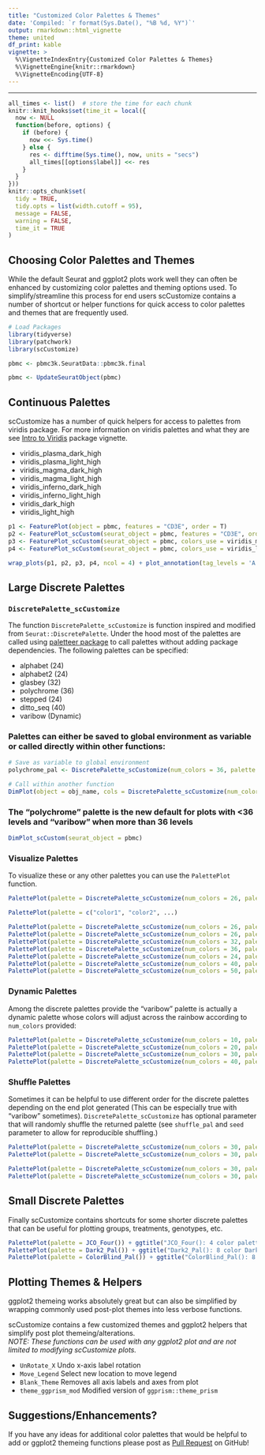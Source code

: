 ```yaml
---
title: "Customized Color Palettes & Themes"
date: 'Compiled: `r format(Sys.Date(), "%B %d, %Y")`'
output: rmarkdown::html_vignette
theme: united
df_print: kable
vignette: >
  %\VignetteIndexEntry{Customized Color Palettes & Themes}
  %\VignetteEngine{knitr::rmarkdown}
  %\VignetteEncoding{UTF-8}
---
```

***

<style>
p.caption {
  font-size: 0.9em;
}
</style>
 
```r
all_times <- list()  # store the time for each chunk
knitr::knit_hooks$set(time_it = local({
  now <- NULL
  function(before, options) {
    if (before) {
      now <<- Sys.time()
    } else {
      res <- difftime(Sys.time(), now, units = "secs")
      all_times[[options$label]] <<- res
    }
  }
}))
knitr::opts_chunk$set(
  tidy = TRUE,
  tidy.opts = list(width.cutoff = 95),
  message = FALSE,
  warning = FALSE,
  time_it = TRUE
)
```

## Choosing Color Palettes and Themes
While the default Seurat and ggplot2 plots work well they can often be enhanced by customizing color palettes and theming options used.  To simplify/streamline this process for end users scCustomize contains a number of shortcut or helper functions for quick access to color palettes and themes that are frequently used.

```r
# Load Packages
library(tidyverse)
library(patchwork)
library(scCustomize)

pbmc <- pbmc3k.SeuratData::pbmc3k.final

```


```r
pbmc <- UpdateSeuratObject(pbmc)
```


## Continuous Palettes
scCustomize has a number of quick helpers for access to palettes from viridis package.  For more information on viridis palettes and what they are see [Intro to Viridis](https://cran.r-project.org/web/packages/viridis/vignettes/intro-to-viridis.html) package vignette.

* viridis_plasma_dark_high
* viridis_plasma_light_high
* viridis_magma_dark_high
* viridis_magma_light_high
* viridis_inferno_dark_high
* viridis_inferno_light_high
* viridis_dark_high
* viridis_light_high


```r
p1 <- FeaturePlot(object = pbmc, features = "CD3E", order = T)
p2 <- FeaturePlot_scCustom(seurat_object = pbmc, features = "CD3E", order = T)
p3 <- FeaturePlot_scCustom(seurat_object = pbmc, colors_use = viridis_magma_dark_high, features = "CD3E", order = T)
p4 <- FeaturePlot_scCustom(seurat_object = pbmc, colors_use = viridis_light_high, features = "CD3E", order = T)
```

```r
wrap_plots(p1, p2, p3, p4, ncol = 4) + plot_annotation(tag_levels = 'A')
```


## Large Discrete Palettes
### `DiscretePalette_scCustomize`
The function `DiscretePalette_scCustomize` is function inspired and modified from `Seurat::DiscretePalette`.  Under the hood most of the palettes are called using [paletteer package](https://github.com/EmilHvitfeldt/paletteer) to call palettes without adding package dependencies.  The following palettes can be specified:

* alphabet (24)
* alphabet2 (24)
* glasbey (32)
* polychrome (36)
* stepped (24)
* ditto_seq (40)
* varibow (Dynamic)

### Palettes can either be saved to global environment as variable or called directly within other functions:
```r
# Save as variable to global environment
polychrome_pal <- DiscretePalette_scCustomize(num_colors = 36, palette = "polychrome")

# Call within another function
DimPlot(object = obj_name, cols = DiscretePalette_scCustomize(num_colors = 26, palette = "polychrome"))
```

### The "polychrome" palette is the new default for plots with <36 levels and "varibow" when more than 36 levels
```r
DimPlot_scCustom(seurat_object = pbmc)
```


### Visualize Palettes
To visualize these or any other palettes you can use the `PalettePlot` function.
```r
PalettePlot(palette = DiscretePalette_scCustomize(num_colors = 26, palette = "alphabet"))

PalettePlot(palette = c("color1", "color2", ...)

```

```r
PalettePlot(palette = DiscretePalette_scCustomize(num_colors = 26, palette = "alphabet")) + ggtitle("alphabet (26 colors)")
PalettePlot(palette = DiscretePalette_scCustomize(num_colors = 26, palette = "alphabet2")) + ggtitle("alphabet2 (26 colors)")
PalettePlot(palette = DiscretePalette_scCustomize(num_colors = 32, palette = "glasbey")) + ggtitle("glasbey (32 colors)")
PalettePlot(palette = DiscretePalette_scCustomize(num_colors = 36, palette = "polychrome")) + ggtitle("polychrome (36 colors)")
PalettePlot(palette = DiscretePalette_scCustomize(num_colors = 24, palette = "stepped")) + ggtitle("stepped (24 colors")
PalettePlot(palette = DiscretePalette_scCustomize(num_colors = 40, palette = "ditto_seq")) + ggtitle("ditto_seq (40 colors)")
PalettePlot(palette = DiscretePalette_scCustomize(num_colors = 50, palette = "varibow")) + ggtitle("varibow (50 color version)")
```

### Dynamic Palettes
Among the discrete palettes provide the "varibow" palette is actually a dynamic palette whose colors will adjust across the rainbow according to `num_colors` provided:
```r
PalettePlot(palette = DiscretePalette_scCustomize(num_colors = 10, palette = "varibow")) + ggtitle("varibow (10 color version)")
PalettePlot(palette = DiscretePalette_scCustomize(num_colors = 20, palette = "varibow")) + ggtitle("varibow (20 color version)")
PalettePlot(palette = DiscretePalette_scCustomize(num_colors = 30, palette = "varibow")) + ggtitle("varibow (30 color version)")
PalettePlot(palette = DiscretePalette_scCustomize(num_colors = 40, palette = "varibow")) + ggtitle("varibow (40 color version)")
```

### Shuffle Palettes
Sometimes it can be helpful to use different order for the discrete palettes depending on the end plot generated (This can be especially true with "varibow" sometimes).  `DiscretePalette_scCustomize` has optional parameter that will randomly shuffle the returned palette (see `shuffle_pal` and `seed` parameter to allow for reproducible shuffling.)
```r
PalettePlot(palette = DiscretePalette_scCustomize(num_colors = 30, palette = "varibow")) + ggtitle("varibow (normal)")
PalettePlot(palette = DiscretePalette_scCustomize(num_colors = 30, palette = "varibow"), shuffle_pal = TRUE) + ggtitle("varibow (shuffled)")
```

```r
PalettePlot(palette = DiscretePalette_scCustomize(num_colors = 30, palette = "varibow")) + ggtitle("varibow (normal)")
PalettePlot(palette = DiscretePalette_scCustomize(num_colors = 30, palette = "varibow", shuffle_pal = TRUE)) + ggtitle("varibow (shuffled)")
```


## Small Discrete Palettes
Finally scCustomize contains shortcuts for some shorter discrete palettes that can be useful for plotting groups, treatments, genotypes, etc.
```r
PalettePlot(palette = JCO_Four()) + ggtitle("JCO_Four(): 4 color palette from ggsci package.")
PalettePlot(palette = Dark2_Pal()) + ggtitle("Dark2_Pal(): 8 color Dark2 palette from RColorBrewer package")
PalettePlot(palette = ColorBlind_Pal()) + ggtitle("ColorBlind_Pal(): 8 color modified color blind safe palette")
```


## Plotting Themes & Helpers
ggplot2 themeing works absolutely great but can also be simplified by wrapping commonly used post-plot themes into less verbose functions.
  
scCustomize contains a few customized themes and ggplot2 helpers that simplify post plot themeing/alterations.  
*NOTE: These functions can be used with any ggplot2 plot and are not limited to modifying scCustomize plots.*  

* `UnRotate_X` Undo x-axis label rotation
* `Move_Legend` Select new location to move legend
* `Blank_Theme` Removes all axis labels and axes from plot
* `theme_ggprism_mod` Modified version of `ggprism::theme_prism`


## Suggestions/Enhancements?
If you have any ideas for additional color palettes that would be helpful to add or ggplot2 themeing functions please post as [Pull Request](https://github.com/samuel-marsh/scCustomize/pulls) on GitHub!
